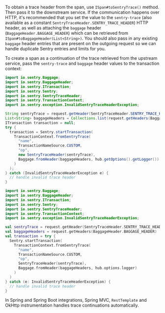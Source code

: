 To obtain a trace header from the span, use `ISpan#toSentryTrace()` method. Then pass it to the downstream service. If the communication happens over HTTP, it's recommended that you set the value to the `sentry-trace` (also available as a constant `SentryTraceHeader.SENTRY_TRACE_HEADER`) HTTP header, as well as attaching the `baggage` header (`BaggageHeader.BAGGAGE_HEADER`) which can be retrieved from `ISpan#toBaggageHeader(List<String>)`. You should also pass in any existing `baggage` header entries that are present on the outgoing request so we can handle duplicate Sentry entries and limits for you.

To create a span as a continuation of the trace retrieved from the upstream service, pass the `sentry-trace` and `baggage` header values to the transaction context:

```java
import io.sentry.Baggage;
import io.sentry.BaggageHeader;
import io.sentry.ITransaction;
import io.sentry.Sentry;
import io.sentry.SentryTraceHeader;
import io.sentry.TransactionContext;
import io.sentry.exception.InvalidSentryTraceHeaderException;

String sentryTrace = request.getHeader(SentryTraceHeader.SENTRY_TRACE_HEADER);
List<String> baggageHeaders = Collections.list(request.getHeaders(BaggageHeader.BAGGAGE_HEADER);
ITransaction transaction = null;
try {
  transaction = Sentry.startTransaction(
    TransactionContext.fromSentryTrace(
      "name",
      TransactionNameSource.CUSTOM,
      "op",
      new SentryTraceHeader(sentryTrace),
      Baggage.fromHeader(baggageHeaders, hub.getOptions().getLogger())
    )
  );
} catch (InvalidSentryTraceHeaderException e) {
  // handle invalid trace header
}
```

```kotlin
import io.sentry.Baggage;
import io.sentry.BaggageHeader;
import io.sentry.ITransaction;
import io.sentry.Sentry;
import io.sentry.SentryTraceHeader;
import io.sentry.TransactionContext;
import io.sentry.exception.InvalidSentryTraceHeaderException;

val sentryTrace = request.getHeader(SentryTraceHeader.SENTRY_TRACE_HEADER)
val baggageHeaders = request.getHeaders(BaggageHeader.BAGGAGE_HEADER)
val transaction = try {
  Sentry.startTransaction(
    TransactionContext.fromSentryTrace(
      "name",
      TransactionNameSource.CUSTOM,
      "op",
      SentryTraceHeader(sentryTrace),
      Baggage.fromHeader(baggageHeaders, hub.options.logger)
    )
  )
} catch (e: InvalidSentryTraceHeaderException) {
  // handle invalid trace header
}
```

<Note>

In Spring and Spring Boot integrations, Spring MVC, `RestTemplate` and OkHttp instrumentation handles trace continuations automatically.

</Note>
